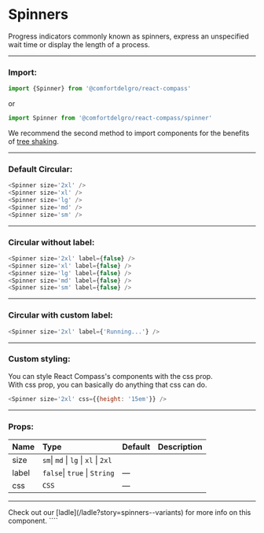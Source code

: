 
# Spinners

Progress indicators commonly known as spinners, express an unspecified wait time or display the length of a process.

---

### Import:

```js
import {Spinner} from '@comfortdelgro/react-compass'
```

or

```js
import Spinner from '@comfortdelgro/react-compass/spinner'
```

We recommend the second method to import components for the benefits of [tree shaking](https://developer.mozilla.org/en-US/docs/Glossary/Tree_shaking).

---

### Default Circular:

<section className={styles.avatarShowcaseContainer}>
  <Spinner size='2xl' />
  <Spinner size='xl' />
  <Spinner size='lg' />
  <Spinner size='md' />
  <Spinner size='sm' />
</section>

```js
<Spinner size='2xl' />
<Spinner size='xl' />
<Spinner size='lg' />
<Spinner size='md' />
<Spinner size='sm' />
```

---

### Circular without label:

<section className={styles.avatarShowcaseContainer}>
  <Spinner size='2xl' label={false} />
  <Spinner size='xl' label={false} />
  <Spinner size='lg' label={false} />
  <Spinner size='md' label={false} />
  <Spinner size='sm' label={false} />
</section>

```js
<Spinner size='2xl' label={false} />
<Spinner size='xl' label={false} />
<Spinner size='lg' label={false} />
<Spinner size='md' label={false} />
<Spinner size='sm' label={false} />
```

---

### Circular with custom label:

<section className={styles.avatarShowcaseContainer}>
  <Spinner size='2xl' label={'Running...'} />
</section>

```js
<Spinner size='2xl' label={'Running...'} />
```

---

### Custom styling:

You can style React Compass's components with the css prop. <br/>
With css prop, you can basically do anything that css can do.

<section className={styles.avatarShowcaseContainer}>
  <Spinner size='2xl' css={{height: '15em'}} />
</section>

```js
<Spinner size='2xl' css={{height: '15em'}} />
```

---

### Props:

| Name  | Type                                 | Default | Description |
| :---- | :----------------------------------- | :------ | :---------- |
| size  | `sm`\| `md` \| `lg` \| `xl` \| `2xl` |         |             |
| label | `false`\| `true` \| `String`         | —       |             |
| css   | `CSS`                                | —       |             |

---

<Callout>
  Check out our [ladle](/ladle?story=spinners--variants) for more info on this
  component.
</Callout>
````
